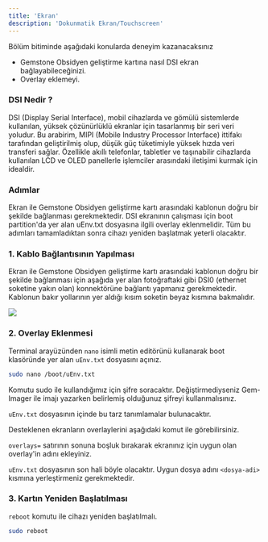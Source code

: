 ```yaml
---
title: 'Ekran'
description: 'Dokunmatik Ekran/Touchscreen'
---
```



<Tip>
Bölüm bitiminde aşağıdaki konularda deneyim kazanacaksınız

- Gemstone Obsidyen geliştirme kartına nasıl DSI ekran bağlayabileceğinizi.
- Overlay eklemeyi.
</Tip>

### DSI Nedir ?

DSI (Display Serial Interface), mobil cihazlarda ve gömülü sistemlerde kullanılan, yüksek çözünürlüklü ekranlar için tasarlanmış bir seri veri yoludur.
Bu arabirim, MIPI (Mobile Industry Processor Interface) ittifakı tarafından geliştirilmiş olup, düşük güç tüketimiyle yüksek hızda veri transferi sağlar.
Özellikle akıllı telefonlar, tabletler ve taşınabilir cihazlarda kullanılan LCD ve OLED panellerle işlemciler arasındaki iletişimi kurmak için idealdir.

### Adımlar

<Steps>
  <Step title="Kablo Bağlantısının Yapılması">
   Ekran ile Gemstone Obsidyen geliştirme kartı arasındaki kablonun doğru bir şekilde bağlanması gerekmektedir.
  </Step>
  <Step title="Overlay Eklenmesi">
  DSI ekranının çalışması için boot partition'da yer alan uEnv.txt dosyasına ilgili overlay eklenmelidir.
  </Step>
  <Step title="Kartın Yeniden Başlatılması">
  Tüm bu adımları tamamladıktan sonra cihazı yeniden başlatmak yeterli olacaktır.
  </Step>
</Steps>

### 1. Kablo Bağlantısının Yapılması

Ekran ile Gemstone Obsidyen geliştirme kartı arasındaki kablonun doğru bir şekilde bağlanması için aşağıda yer alan fotoğraftaki gibi DSI0 (ethernet soketine yakın olan) konnektörüne bağlantı yapmanız gerekmektedir.
<Tip>
Kablonun bakır yollarının yer aldığı kısım soketin beyaz kısmına bakmalıdır.
</Tip>

<Frame caption="DSI Kablosunun Karta Bağlanması">
  <img className="rounded-lg" noZoom src="/images/o1-board/08-screen.png" />
</Frame>

### 2. Overlay Eklenmesi

Terminal arayüzünden `nano` isimli metin editörünü kullanarak boot klasöründe yer alan `uEnv.txt` dosyasını açınız.

```bash
sudo nano /boot/uEnv.txt
```
<Tip>
Komutu sudo ile kullandığımız için şifre soracaktır. Değiştirmediyseniz Gem-Imager ile imajı yazarken belirlemiş olduğunuz şifreyi kullanmalısınız.
</Tip>

`uEnv.txt` dosyasının içinde bu tarz tanımlamalar bulunacaktır.

<SnippetUEnv />

Desteklenen ekranların overlaylerini aşağıdaki komut ile görebilirsiniz.

<SnippetTouchscreenListOverlays />

`overlays=` satırının sonuna boşluk bırakarak ekranınız için uygun olan overlay'in adını ekleyiniz.

`uEnv.txt` dosyasının son hali böyle olacaktır. Uygun dosya adını `<dosya-adi>` kısmına yerleştirmeniz gerekmektedir.

<SnippetUEnvEdit />


### 3. Kartın Yeniden Başlatılması

`reboot` komutu ile cihazı yeniden başlatılmalı.

```bash
sudo reboot
```
